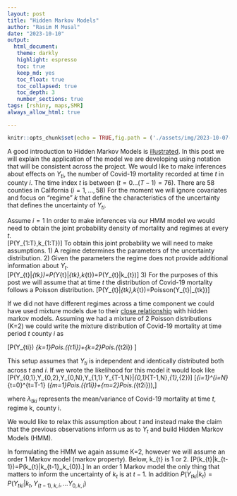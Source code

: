 ```yaml
---
layout: post
title: "Hidden Markov Models"
author: "Rasim M Musal"
date: "2023-10-10"
output:
  html_document:
   theme: darkly
   highlight: espresso
   toc: true
   keep_md: yes
   toc_float: true
   toc_collapsed: true
   toc_depth: 3
   number_sections: true
tags: [rshiny, maps,SMR]
always_allow_html: true

---
```


```r
knitr::opts_chunk$set(echo = TRUE,fig.path = ('./assets/img/2023-10-07-Hidden_Markov_Models'))
```
A good introduction to Hidden Markov Models is [illustrated](https://nipunbatra.github.io/hmm/). In this post we will explain the application of the model we are developing using notation that will be consistent across the project.
We would like to make inferences about effects on $Y_{ti}$, the number of Covid-19 mortality recorded at time $t$ in county $i$. The time index $t$ is between $(t=0 \ldots (T-1)=76)$. There are 58 counties in California $(i=1, \ldots ,58)$ For the moment we will ignore covariates and focus on "regime" $k$ that define the characteristics of the uncertainty that defines the uncertainty of $Y_{ti}$.

Assume $i=1$
In order to make inferences via our HMM model we would need to obtain the joint probability density of mortality and regimes at every $t$.   
\[P(Y_{1:T},k_{1:T})\]
To obtain this joint probability we will need to make assumptions.
1) A regime determines the parameters of the uncertainty distribution.
2) Given the parameters the regime does not provide additional information about $Y_{t}$.  
\[P(Y_{t}|\lambda_{tk})=P(Y_{t}|\lambda_{tk},k_{t})=P(Y_{t}|k_{t})\]
3) For the purposes of this post we will assume that at time $t$ the distribution of Covid-19 mortality follows a Poisson distribution.
\[P(Y_{t}|\lambda_{tk},k_{t})=Poisson(Y_{t}|\lambda_{tk})\]

If we did not have different regimes across a time component we could have used mixture models due to their [close relationship](https://www.utstat.toronto.edu/~rsalakhu/sta4273/notes/Lecture11.pdf) with hidden markov models. Assuming we had a mixture of 2 Poisson distributions (K=2) we could write the mixture distribution of Covid-19 mortality at time period $t$ county $i$ as 

\[P(Y_{ti}) \sim \omega_{k=1}*Pois.(\lambda_{t1i})+\omega_{k=2}*Pois.(\lambda_{t2i}) \]

This setup assumes that $Y_{ti}$ is independent and identically distributed both across $t$ and $i$. If we wrote the likelihood for this model it would look like
\[P(Y_{0,1},Y_{0,2},\ldots Y_{0,N},Y_{1,1} \ldots Y_{T-1,N}|\lambda_{0,1}\ldots\lambda_{T-1,N},\omega_{1},\omega_{2})\]
\[\Pi_{i=1}^{i=N}\Pi_{t=0}^{t=T-1}  (\omega_{m=1}*Pois.(\lambda_{t1i})+\omega_{m=2}*Pois.(\lambda_{t2i})),\]

where $\lambda_{tki}$ represents the mean/variance of Covid-19 mortality at time $t$, regime k, county i.

We would like to relax this assumption about $t$ and instead make the claim that the previous observations inform us as to $Y_{t}$ and build Hidden Markov Models (HMM).

In formulating the HMM we again assume K=2, however we will assume an order 1 Markov model (markov property). Below, k_{t} is 1 or 2.
\[P(k_{t}|k_{t-1})=P(k_{t}|k_{t-1},\ldots,k_{0}).\]
In an order 1 Markov model the only thing that matters to inform the uncertainty of $k_{t}$ is at  $t-1$.
In addition 
$P(Y_{tki}|k_{t})=P(Y_{tki}|k_{t},Y_{(t-1),k,i},\ldots Y_{0,k,i} )$













